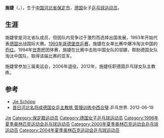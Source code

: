 {{noteTA|G1=Table Tennis}}
{{Infobox 乒乓球|
| playername= 施婕
| image= Jie Schöpp bei der Olympiaeinkleidung 2012 in Mainz.jpg
| imagesize = 250px
| caption = 施婕（左）
| fullname = 
| nicknames =  
| hrank=  
| club =  
| nationality = {{GER}}
| birthdate = {{birth date and age|1968|1|25}}
| birthplace = {{CHN}}[[河北省|河北省]][[保定市|保定市]]
| height = {{height|m=1.74}}
| weight = {{weight|kg=63}}
| deathdate = 
| deathplace =
| medaltemplates=
{{MedalSport | 女子[[乒乓球|乒乓球]]}}
{{MedalCompetition|[[乒乓球世界杯|乒乓球世界杯]]}}
{{MedalSilver|1994年 尼姆|女子团体}}
}}
{{commonscat|Jie Schöpp}}

'''施婕'''（{{lang-de|Jie Schöpp}}，{{bd|1968年|1月25日|}}），生于[[中华人民共和国|中国]][[河北省|河北省]][[保定市|保定市]]，[[德国|德国]]女子[[乒乓球|乒乓球]][[运动员|运动员]]。

== 生涯 ==
施婕曾是河北省队成员，但因队内竞争过于激烈而选择出国发展，1993年开始代表[[德国|德国]]出战国际大赛。[[1993年世界乒乓球锦标赛|1993年哥德堡世乒赛]]，施婕在女单比赛中爆冷淘汰中国的[[乔红|乔红]]。1994年[[乒乓球世界杯|世界杯]]团体赛，施婕在比赛中击败中国女队的邬娜，帮助德国女队淘汰中国队，取得该届比赛的亚军。

施婕曾参加三届奥运会，2006年退役。2012年，施婕任职德国乒乓球女队主教练。

== 参考 ==
* [http://www.sports-reference.com/olympics/athletes/sc/jie-schopp-1.html Jie Schöpp] {{Wayback|url=http://www.sports-reference.com/olympics/athletes/sc/jie-schopp-1.html |date=20120126142104 }}
* [http://sports.sina.com.cn/o/2012-06-19/11166106593.shtml 昔日河北名将成德国女乒主教练 管理训练中西合璧].乒乓世界. 2012-06-19

{{欧洲乒乓球锦标赛女子团体冠军}}

{{Authority control}}
{{DEFAULTSORT:Shi}}
[[Category:施姓|Jie]]
[[Category:保定籍运动员|Category:保定籍运动员]]
[[Category:德国女子乒乓球运动员|Category:德国女子乒乓球运动员]]
[[Category:1996年夏季奥林匹克运动会乒乓球运动员|Category:1996年夏季奥林匹克运动会乒乓球运动员]]
[[Category:2000年夏季奥林匹克运动会乒乓球运动员|Category:2000年夏季奥林匹克运动会乒乓球运动员]]
[[Category:2004年夏季奥林匹克运动会乒乓球运动员|Category:2004年夏季奥林匹克运动会乒乓球运动员]]